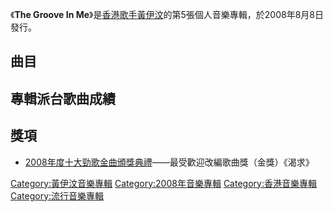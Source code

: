 {{Notability Unreferenced|time=2021-05-21T03:52:41+00:00}}
{{Unreferenced|time=2021-05-21T03:52:41+00:00}}
{{Album infobox | <!-- See Wikipedia:WikiProject_Albums -->
|  Name        = The Groove In Me
|  Type        = 錄音室專輯
|  Artist      = [[黃伊汶|黃伊汶]]
|  Cover       = 黃伊汶 The Groove In Me.jpg
|  Released    = 2008年8月8日
|  Recorded    = 2008年
|  Genre       = 粵語
|  Length      = 54:21
|  Label       = [[VR_Music|VR Music]]
|  Producer    = 
|  Last album  = [[Good_Show|Good Show]]<br>（2004年）
|  This album  = '''The Groove In Me'''<br>（2008年）
|  Next album  = 
}}

《'''The Groove In Me'''》是[[香港|香港]][[歌手|歌手]][[黃伊汶|黃伊汶]]的第5張個人音樂專輯，於2008年8月8日發行。

==曲目==
{{Tracklist
| headline = CD
| total_length = 54:21 

| all_producer = [[楊振龍_(音樂人)|楊振龍]]

| title1 = 熱
| music1 = [[Tony_Cornelissen|Tony Cornelissen]]<br>[[Allan_Eshuijs|Allan Eshuijs]]<br>[[Michael_Garvin|Michael Garvin]]
| lyrics1 = [[邦見良一|邦見良一]]
| arranger1 = [[Sebastian_Wolter|Sebastian Wolter]]<br>[[楊振龍_(音樂人)|楊振龍]]
| longnote1 = 改編自[[CRu5H_5|CRu5H 5]]的《Afterparty》
| length1 = 2:57

| title2 = 兩面
| music2 = 楊振龍
| lyrics2 = [[夏至_(填詞人)|夏至]]
| arranger2 = 楊振龍
| longnote2 = 
| length2 = 3:59

| title3 = 渴求
| music3 = [[Sarah_McLeod|Sarah McLeod]]
| lyrics3 = [[甄健強|甄健強]]
| arranger3 = [[Audiopheakz|Audiopheakz]]<br>楊振龍
| longnote3 = 改編自[[Sarah_McLeod|Sarah McLeod]]的《He Doesn't Love You》
| length3 = 4:06

| title4 = 避忌
| music4 = [[Josh_Gabriel|Josh Gabriel]]<br>[[Mavie_Marcos|Mavie Marcos]]<br>[[David_Penner|David Penner]]
| lyrics4 = 甄健強
| arranger4 = Sebastian Wolter<br>楊振龍
| longnote4 = 改編自[[Andain|Andain]]的《Beautiful Things》
| length4 = 4:12

| title5 = Cha Cha
| music5 = 楊振龍
| lyrics5 = 甄健強
| arranger5 = 楊振龍
| longnote5 = 
| length5 = 4:06

| title6 = 理由=藉口
| music6 = [[Lars_Larssen_Naumann|Lars Larssen Naumann]]<br>[[Patrick_Hauge|Patrick Hauge]]<br>[[Tor_Erik_Hermansen|Tor Erik Hermansen]]
| lyrics6 = [[麥世昌|麥世昌]]
| arranger6 = 楊振龍
| longnote6 = 改編自[[Multicyde|Multicyde]]的《A Better Day》<br>同曲異詞作品：[[劉德華|劉德華]]《黑蝙蝠中隊》
| length6 = 4:14

| title7 = 殘忍2010
| music7 = [[鄧崇山|鄧崇山]]
| lyrics7 = [[黃伊汶|黃伊汶]]
| arranger7 = Sebastian Wolter<br>楊振龍
| longnote7 = 
| length7 = 4:11

| title8 = 自己
| music8 = [[Peter_Risavy|Peter Risavy]]<br>[[Maggie_Reilly|Maggie Reilly]]<br>[[Stuart_MacKillop|Stuart MacKillop]]
| lyrics8 = 黃伊汶
| arranger8 = Sebastian Wolter<br>楊振龍
| longnote8 = 改編自[[Cascada|Cascada]]的《Everytime We Touch》
| length8 = 3:17

| title9 = 心不在焉
| music9 = [[Ricky_Hazama_Chikara|Ricky Hazama Chikara]]
| lyrics9 = [[李克勤|李克勤]]
| arranger9 = Ricky Hazama Chikara<br>楊振龍
| longnote9 = 
| length9 = 4:44

| title10 = 從沒離開
| music10 = [[黎小田|黎小田]]
| lyrics10 = [[劉德華|劉德華]]
| arranger10 = 邦見良一
| note10 = 國語
| longnote10 = 改編自[[關正傑|關正傑]]和[[雷安娜|雷安娜]]的《人在旅途灑淚時》
| length10 = 4:03

| title11 = 避忌
| music11 = Josh Gabriel<br>Mavie Marcos<br>David Penner
| lyrics11 = 甄健強
| arranger11 = Sebastian Wolter<br>楊振龍
| note11 = Extended Mix
| longnote11 = 
| length11 = 8:29

| title12 = 渴求
| music12 = Sarah McLeod
| lyrics12 = 甄健強
| arranger12 = Audiopheakz<br>楊振龍
| note12 = Extended Mix
| longnote12 = 
| length12 = 6:03
}}
{{Track listing
| collapsed = 
| headline = DVD
| total_length = 16:04

| title1 = 渴求
| note1 = MV
| length1 = 4:18

| title2 = 兩面
| note2 = MV
| length2 = 4:01

| title3 = 自己
| note3 = MV
| length3 = 3:32

| title4 = 從沒離開
| note4 = MV
| length4 = 4:13
}}

== 專輯派台歌曲成績 ==


== 獎項 ==
*[[2008年度十大勁歌金曲得獎名單|2008年度十大勁歌金曲頒獎典禮]]——最受歡迎改編歌曲獎（金獎）《渴求》

[[Category:黃伊汶音樂專輯|Category:黃伊汶音樂專輯]]
[[Category:2008年音樂專輯|Category:2008年音樂專輯]]
[[Category:香港音樂專輯|Category:香港音樂專輯]]
[[Category:流行音樂專輯|Category:流行音樂專輯]]